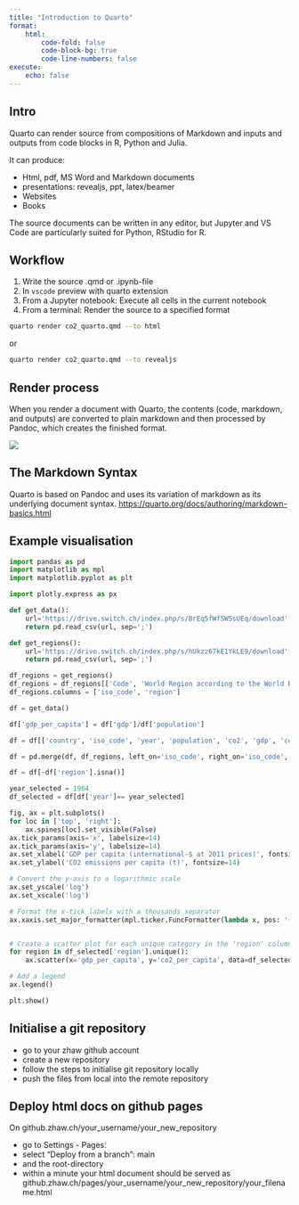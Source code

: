 ```yaml
---
title: "Introduction to Quarto"
format:
    html:
        code-fold: false
        code-block-bg: true
        code-line-numbers: false
execute:
    echo: false
---
```


## Intro
Quarto can render source from compositions of Markdown and inputs and outputs from code blocks in R, Python and Julia.

It can produce:

- Html, pdf, MS Word and Markdown documents
- presentations: revealjs, ppt, latex/beamer
- Websites
- Books

The source documents can be written in any editor, but Jupyter and VS Code are particularly suited for Python, RStudio for R.

## Workflow
1. Write the source .qmd or .ipynb-file
2. In `vscode` preview with quarto extension
3. From a Jupyter notebook: Execute all cells in the current notebook
4. From a terminal: Render the source to a specified format

``` .bash
quarto render co2_quarto.qmd --to html
```
or

``` .bash
quarto render co2_quarto.qmd --to revealjs
```

## Render process
When you render a document with Quarto, the contents (code, markdown, and outputs) are converted to plain markdown and then processed by Pandoc, which creates the finished format.

![](https://quarto.org/docs/get-started/hello/images/ipynb-how-it-works.png)

## The Markdown Syntax
Quarto is based on Pandoc and uses its variation of markdown as its underlying document syntax.
[https://quarto.org/docs/authoring/markdown-basics.html](https://quarto.org/docs/authoring/markdown-basics.html)

## Example visualisation

```python
import pandas as pd
import matplotlib as mpl
import matplotlib.pyplot as plt

import plotly.express as px

def get_data():
    url='https://drive.switch.ch/index.php/s/BrEq5fWfSW5sUEq/download' #'https://drive.switch.ch/index.php/s/cxW0xrmQXdGL1VJ/download'
    return pd.read_csv(url, sep=';')

def get_regions():
    url='https://drive.switch.ch/index.php/s/hUkzz67kE1YkLE9/download' #'https://drive.switch.ch/index.php/s/cxW0xrmQXdGL1VJ/download'
    return pd.read_csv(url, sep=';')

df_regions = get_regions()
df_regions = df_regions[['Code', 'World Region according to the World Bank']]
df_regions.columns = ['iso_code', 'region']

df = get_data()

df['gdp_per_capita'] = df['gdp']/df['population']

df = df[['country', 'iso_code', 'year', 'population', 'co2', 'gdp', 'co2_per_capita', 'gdp_per_capita']]

df = pd.merge(df, df_regions, left_on='iso_code', right_on='iso_code', how='left')

df = df[~df['region'].isna()]

year_selected = 1964
df_selected = df[df['year']== year_selected]

fig, ax = plt.subplots()
for loc in ['top', 'right']:
    ax.spines[loc].set_visible(False)
ax.tick_params(axis='x', labelsize=14)
ax.tick_params(axis='y', labelsize=14)
ax.set_xlabel('GDP per capita (international-$ at 2011 prices)', fontsize=14)
ax.set_ylabel('CO2 emissions per capita (t)', fontsize=14)

# Convert the y-axis to a logarithmic scale
ax.set_yscale('log')
ax.set_xscale('log')

# Format the x-tick labels with a thousands separator
ax.xaxis.set_major_formatter(mpl.ticker.FuncFormatter(lambda x, pos: '{:,.0f}'.format(x/1000)))


# Create a scatter plot for each unique category in the 'region' column
for region in df_selected['region'].unique():
    ax.scatter(x='gdp_per_capita', y='co2_per_capita', data=df_selected[df_selected['region'] == region], label=region)

# Add a legend
ax.legend()

plt.show()
```

## Initialise a git repository

* go to your zhaw github account
* create a new repository 
* follow the steps to initialise git repository locally
* push the files from local into the remote repository

## Deploy html docs on github pages {.smaller}
On github.zhaw.ch/your_username/your_new_repository

* go to Settings - Pages:
* select "Deploy from a branch": main
* and the root-directory
* within a minute your html document should be served as<br>
github.zhaw.ch/pages/your_username/your_new_repository/your_filename.html